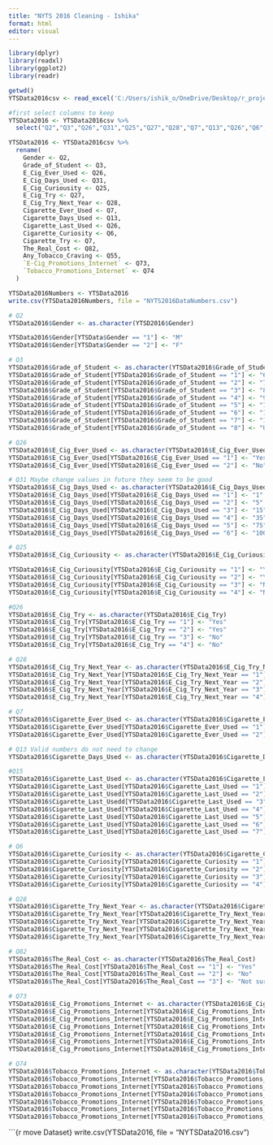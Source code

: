 ---
title: "NYTS 2016 Cleaning - Ishika"
format: html
editor: visual
---

```{r library}
library(dplyr)
library(readxl)
library(ggplot2)
library(readr)
```

```{r setup}
getwd()
YTSData2016csv <- read_excel('C:/Users/ishik_o/OneDrive/Desktop/r_projects/YTS16_18_21/nyts2016.xlsx')
```

```{r renamecol}
#first select columns to keep
YTSData2016 <- YTSData2016csv %>% 
  select("Q2","Q3","Q26","Q31","Q25","Q27","Q28","Q7","Q13","Q26","Q6","Q7","Q82","Q55","Q73","Q74") 

YTSData2016 <- YTSData2016csv %>%
  rename(
    Gender <- Q2,
    Grade_of_Student <- Q3,
    E_Cig_Ever_Used <- Q26,
    E_Cig_Days_Used <- Q31,
    E_Cig_Curiousity <- Q25,
    E_Cig_Try <- Q27,
    E_Cig_Try_Next_Year <- Q28,
    Cigarette_Ever_Used <- Q7,
    Cigarette_Days_Used <- Q13,
    Cigarette_Last_Used <- Q26,
    Cigarette_Curiosity <- Q6,
    Cigarette_Try <- Q7,
    The_Real_Cost <- Q82,
    Any_Tobacco_Craving <- Q55,
    `E-Cig_Promotions_Internet` <- Q73,
    `Tobacco_Promotions_Internet` <- Q74
  )
```

```{r Duplicating and saving new dataset}
YTSData2016Numbers <- YTSData2016
write.csv(YTSData2016Numbers, file = "NYTS2016DataNumbers.csv")
```

```{r clean values}
# Q2
YTSData2016$Gender <- as.character(YTSD2016$Gender)

YTSData2016$Gender[YTSData$Gender == "1"] <- "M"
YTSData2016$Gender[YTSData$Gender == "2"] <- "F"

# Q3
YTSData2016$Grade_of_Student <- as.character(YTSData2016$Grade_of_Student)
YTSData2016$Grade_of_Student[YTSData2016$Grade_of_Student == "1"] <- "6th"
YTSData2016$Grade_of_Student[YTSData2016$Grade_of_Student == "2"] <- "7th"
YTSData2016$Grade_of_Student[YTSData2016$Grade_of_Student == "3"] <- "8th"
YTSData2016$Grade_of_Student[YTSData2016$Grade_of_Student == "4"] <- "9th"
YTSData2016$Grade_of_Student[YTSData2016$Grade_of_Student == "5"] <- "10th"
YTSData2016$Grade_of_Student[YTSData2016$Grade_of_Student == "6"] <- "11th"
YTSData2016$Grade_of_Student[YTSData2016$Grade_of_Student == "7"] <- "12th"
YTSData2016$Grade_of_Student[YTSData2016$Grade_of_Student == "8"] <- "Unplaced"

# Q26
YTSData2016$E_Cig_Ever_Used <- as.character(YTSData2016$E_Cig_Ever_Used)
YTSData2016$E_Cig_Ever_Used[YTSData2016$E_Cig_Ever_Used == "1"] <- "Yes"
YTSData2016$E_Cig_Ever_Used[YTSData2016$E_Cig_Ever_Used == "2"] <- "No"

# Q31 Maybe change values in future they seem to be good
YTSData2016$E_Cig_Days_Used <- as.character(YTSData2016$E_Cig_Days_Used)
YTSData2016$E_Cig_Days_Used[YTSData2016$E_Cig_Days_Used == "1"] <- "1"
YTSData2016$E_Cig_Days_Used[YTSData2016$E_Cig_Days_Used == "2"] <- "5"
YTSData2016$E_Cig_Days_Used[YTSData2016$E_Cig_Days_Used == "3"] <- "15"
YTSData2016$E_Cig_Days_Used[YTSData2016$E_Cig_Days_Used == "4"] <- "35"
YTSData2016$E_Cig_Days_Used[YTSData2016$E_Cig_Days_Used == "5"] <- "75"
YTSData2016$E_Cig_Days_Used[YTSData2016$E_Cig_Days_Used == "6"] <- "100"

# Q25
YTSData2016$E_Cig_Curiousity <- as.character(YTSData2016$E_Cig_Curiousity)

YTSData2016$E_Cig_Curiousity[YTSData2016$E_Cig_Curiousity == "1"] <- "Yes"
YTSData2016$E_Cig_Curiousity[YTSData2016$E_Cig_Curiousity == "2"] <- "Yes"
YTSData2016$E_Cig_Curiousity[YTSData2016$E_Cig_Curiousity == "3"] <- "No"
YTSData2016$E_Cig_Curiousity[YTSData2016$E_Cig_Curiousity == "4"] <- "No"

#Q26
YTSData2016$E_Cig_Try <- as.character(YTSData2016$E_Cig_Try)
YTSData2016$E_Cig_Try[YTSData2016$E_Cig_Try == "1"] <- "Yes"
YTSData2016$E_Cig_Try[YTSData2016$E_Cig_Try == "2"] <- "Yes"
YTSData2016$E_Cig_Try[YTSData2016$E_Cig_Try == "3"] <- "No"
YTSData2016$E_Cig_Try[YTSData2016$E_Cig_Try == "4"] <- "No"

# Q28
YTSData2016$E_Cig_Try_Next_Year <- as.character(YTSData2016$E_Cig_Try_Next_Year)
YTSData2016$E_Cig_Try_Next_Year[YTSData2016$E_Cig_Try_Next_Year == "1"] <- "Yes"
YTSData2016$E_Cig_Try_Next_Year[YTSData2016$E_Cig_Try_Next_Year == "2"] <- "Yes"
YTSData2016$E_Cig_Try_Next_Year[YTSData2016$E_Cig_Try_Next_Year == "3"] <- "No"
YTSData2016$E_Cig_Try_Next_Year[YTSData2016$E_Cig_Try_Next_Year == "4"] <- "No"

# Q7
YTSData2016$Cigarette_Ever_Used <- as.character(YTSData2016$Cigarette_Ever_Used)
YTSData2016$Cigarette_Ever_Used[YTSData2016$Cigarette_Ever_Used == "1"] <- "Yes"
YTSData2016$Cigarette_Ever_Used[YTSData2016$Cigarette_Ever_Used == "2"] <- "No"

# Q13 Valid numbers do not need to change
YTSData2016$Cigarette_Days_Used <- as.character(YTSData2016$Cigarette_Days_Used)

#Q15
YTSData2016$Cigarette_Last_Used <- as.character(YTSData2016$Cigarette_Last_Used)
YTSData2016$Cigarette_Last_Used[YTSData2016$Cigarette_Last_Used == "1"]<-"Today"
YTSData2016$Cigarette_Last_Used[YTSData2016$Cigarette_Last_Used == "2"]<-"Last 7 Days"
YTSData2016$Cigarette_Last_Usedd[YTSData2016$Cigarette_Last_Used == "3"]<-"Last Month"
YTSData2016$Cigarette_Last_Used[YTSData2016$Cigarette_Last_Used == "4"]<-"Last 6 Months"
YTSData2016$Cigarette_Last_Used[YTSData2016$Cigarette_Last_Used == "5"]<-"Last Year"
YTSData2016$Cigarette_Last_Used[YTSData2016$Cigarette_Last_Used == "6"]<-"1-4 Years Ago"
YTSData2016$Cigarette_Last_Used[YTSData2016$Cigarette_Last_Used == "7"]<-"5 Years Ago"

# Q6
YTSData2016$Cigarette_Curiosity <- as.character(YTSData2016$Cigarette_Curiosity)
YTSData2016$Cigarette_Curiosity[YTSData2016$Cigarette_Curiosity == "1"] <- "Yes"
YTSData2016$Cigarette_Curiosity[YTSData2016$Cigarette_Curiosity == "2"] <- "Yes"
YTSData2016$Cigarette_Curiosity[YTSData2016$Cigarette_Curiosity == "3"] <- "No"
YTSData2016$Cigarette_Curiosity[YTSData2016$Cigarette_Curiosity == "4"] <- "No"

# Q28
YTSData2016$Cigarette_Try_Next_Year <- as.character(YTSData2016$Cigarette_Try_Next_Year)
YTSData2016$Cigarette_Try_Next_Year[YTSData2016$Cigarette_Try_Next_Year == "1"] <- "Yes"
YTSData2016$Cigarette_Try_Next_Year[YTSData2016$Cigarette_Try_Next_Year == "2"] <- "Yes"
YTSData2016$Cigarette_Try_Next_Year[YTSData2016$Cigarette_Try_Next_Year == "3"] <- "No"
YTSData2016$Cigarette_Try_Next_Year[YTSData2016$Cigarette_Try_Next_Year  == "4"] <- "No"

# Q82
YTSData2016$The_Real_Cost <- as.character(YTSData2016$The_Real_Cost)
YTSData2016$The_Real_Cost[YTSData2016$The_Real_Cost == "1"] <- "Yes"
YTSData2016$The_Real_Cost[YTSData2016$The_Real_Cost == "2"] <- "No"
YTSData2016$The_Real_Cost[YTSData2016$The_Real_Cost == "3"] <- "Not sure"

# Q73
YTSData2016$E_Cig_Promotions_Internet <- as.character(YTSData2016$E_Cig_Promotions_Internet)
YTSData2016$E_Cig_Promotions_Internet[YTSData2016$E_Cig_Promotions_Internet == "1"] <- "I do not use the internet"
YTSData2016$E_Cig_Promotions_Internet[YTSData2016$E_Cig_Promotions_Internet == "2"] <- "Never"
YTSData2016$E_Cig_Promotions_Internet[YTSData2016$E_Cig_Promotions_Internet == "3"] <- "Rarely"
YTSData2016$E_Cig_Promotions_Internet[YTSData2016$E_Cig_Promotions_Internet == "4"] <- "Sometimes"
YTSData2016$E_Cig_Promotions_Internet[YTSData2016$E_Cig_Promotions_Internet == "5"] <- "Most of the time"
YTSData2016$E_Cig_Promotions_Internet[YTSData2016$E_Cig_Promotions_Internet == "6"] <- "Always"

# Q74
YTSData2016$Tobacco_Promotions_Internet <- as.character(YTSData2016$Tobacco_Promotions_Internet)
YTSData2016$Tobacco_Promotions_Internet[YTSData2016$Tobacco_Promotions_Internet == "1"] <- "I do not use the internet"
YTSData2016$Tobacco_Promotions_Internet[YTSData2016$Tobacco_Promotions_Internet == "2"] <- "Never"
YTSData2016$Tobacco_Promotions_Internet[YTSData2016$Tobacco_Promotions_Internet == "3"] <- "Rarely"
YTSData2016$Tobacco_Promotions_Internet[YTSData2016$Tobacco_Promotions_Internet == "4"] <- "Sometimes"
YTSData2016$Tobacco_Promotions_Internet[YTSData2016$Tobacco_Promotions_Internet == "5"] <- "Most of the time"
YTSData2016$Tobacco_Promotions_Internet[YTSData2016$Tobacco_Promotions_Internet == "6"] <- "Always"
```

\`\`\`{r move Dataset} write.csv(YTSData2016, file = "NYTSData2016.csv")

